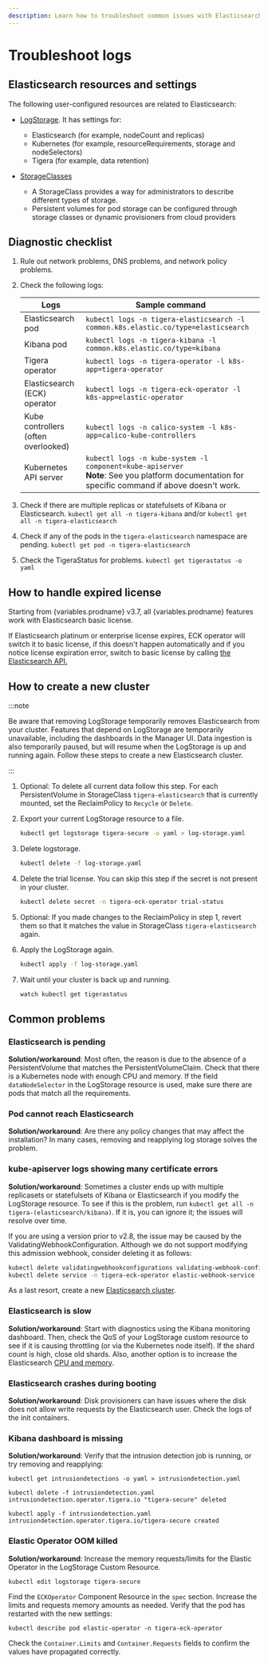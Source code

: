 ```yaml
---
description: Learn how to troubleshoot common issues with Elasticsearch.
---
```


# Troubleshoot logs

## Elasticsearch resources and settings

The following user-configured resources are related to Elasticsearch:

- [LogStorage](../../reference/installation/api.mdx#operator.tigera.io/v1.LogStorage). It has settings for:

  - Elasticsearch (for example, nodeCount and replicas)
  - Kubernetes (for example, resourceRequirements, storage and nodeSelectors)
  - Tigera (for example, data retention)

- [StorageClasses](../../operations/logstorage/create-storage.mdx)
  - A StorageClass provides a way for administrators to describe different types of storage.
  - Persistent volumes for pod storage can be configured through storage classes or dynamic provisioners from cloud providers

## Diagnostic checklist

1. Rule out network problems, DNS problems, and network policy problems.
1. Check the following logs:

   | Logs                                | Sample command                                                                                                                                      |
   | ----------------------------------- | --------------------------------------------------------------------------------------------------------------------------------------------------- |
   | Elasticsearch pod                   | `kubectl logs -n tigera-elasticsearch -l common.k8s.elastic.co/type=elasticsearch`                                                                  |
   | Kibana pod                          | `kubectl logs -n tigera-kibana -l common.k8s.elastic.co/type=kibana`                                                                                |
   | Tigera operator                     | `kubectl logs -n tigera-operator -l k8s-app=tigera-operator`                                                                                        |
   | Elasticsearch (ECK) operator        | `kubectl logs -n tigera-eck-operator -l k8s-app=elastic-operator`                                                                                   |
   | Kube controllers (often overlooked) | `kubectl logs -n calico-system -l k8s-app=calico-kube-controllers`                                                                                  |
   | Kubernetes API server               | `kubectl logs -n kube-system -l component=kube-apiserver`<br />**Note**: See you platform documentation for specific command if above doesn't work. |

1. Check if there are multiple replicas or statefulsets of Kibana or Elasticsearch.
   `kubectl get all -n tigera-kibana` and/or `kubectl get all -n tigera-elasticsearch`
1. Check if any of the pods in the `tigera-elasticsearch` namespace are pending.
   `kubectl get pod -n tigera-elasticsearch`
1. Check the TigeraStatus for problems.
   `kubectl get tigerastatus -o yaml`

## How to handle expired license

Starting from {variables.prodname} v3.7, all {variables.prodname} features work with Elasticsearch basic license.

If Elasticsearch platinum or enterprise license expires, ECK operator will switch it to basic license, if this doesn't happen automatically and if you notice license expiration error, switch to basic license by calling [the Elasticsearch API.](https://www.elastic.co/guide/en/elasticsearch/reference/current/start-basic.html)

## How to create a new cluster

:::note

Be aware that removing LogStorage temporarily removes Elasticsearch from your cluster. Features that depend on LogStorage are temporarily unavailable, including the dashboards in the Manager UI. Data ingestion is also temporarily paused, but will resume when the LogStorage is up and running again.
Follow these steps to create a new Elasticsearch cluster.

:::

1. Optional: To delete all current data follow this step. For each PersistentVolume in StorageClass `tigera-elasticsearch` that is currently mounted, set the ReclaimPolicy to `Recycle` or `Delete`.
1. Export your current LogStorage resource to a file.

   ```bash
   kubectl get logstorage tigera-secure -o yaml > log-storage.yaml
   ```

1. Delete logstorage.

   ```bash
   kubectl delete -f log-storage.yaml
   ```

1. Delete the trial license. You can skip this step if the secret is not present in your cluster.

   ```bash
   kubectl delete secret -n tigera-eck-operator trial-status
   ```

1. Optional: If you made changes to the ReclaimPolicy in step 1, revert them so that it matches the value in StorageClass `tigera-elasticsearch` again.

1. Apply the LogStorage again.

   ```bash
   kubectl apply -f log-storage.yaml
   ```

1. Wait until your cluster is back up and running.
   ```bash
   watch kubectl get tigerastatus
   ```

## Common problems

### Elasticsearch is pending

**Solution/workaround**: Most often, the reason is due to the absence of a PersistentVolume that matches the PersistentVolumeClaim. Check that there is a Kubernetes node with enough CPU and memory. If the field `dataNodeSelector` in the LogStorage resource is used, make sure there are pods that match all the requirements.

### Pod cannot reach Elasticsearch

**Solution/workaround**: Are there any policy changes that may affect the installation? In many cases, removing and reapplying log storage solves the problem.

### kube-apiserver logs showing many certificate errors

**Solution/workaround**: Sometimes a cluster ends up with multiple replicasets or statefulsets of Kibana or Elasticsearch if you modify the LogStorage resource. To see if this is the problem, run `kubectl get all -n tigera-(elasticsearch/kibana)`. If it is, you can ignore it; the issues will resolve over time.

If you are using a version prior to v2.8, the issue may be caused by the ValidatingWebhookConfiguration. Although we do not support modifying this admission webhook, consider deleting it as follows:

```bash
kubectl delete validatingwebhookconfigurations validating-webhook-configuration
kubectl delete service -n tigera-eck-operator elastic-webhook-service
```

As a last resort, create a new [Elasticsearch cluster](#how-to-create-a-new-cluster).

### Elasticsearch is slow

**Solution/workaround**: Start with diagnostics using the Kibana monitoring dashboard. Then, check the QoS of your LogStorage custom resource to see if it is causing throttling (or via the Kubernetes node itself). If the shard count is high, close old shards. Also, another option is to increase the Elasticsearch [CPU and memory](../../reference/installation/api.mdx#operator.tigera.io/v1.LogStorageSpec).

### Elasticsearch crashes during booting

**Solution/workaround**: Disk provisioners can have issues where the disk does not allow write requests by the Elasticsearch user. Check the logs of the init containers.

### Kibana dashboard is missing

**Solution/workaround**: Verify that the intrusion detection job is running, or try removing and reapplying:

```
kubectl get intrusiondetections -o yaml > intrusiondetection.yaml

kubectl delete -f intrusiondetection.yaml
intrusiondetection.operator.tigera.io "tigera-secure" deleted

kubectl apply -f intrusiondetection.yaml
intrusiondetection.operator.tigera.io/tigera-secure created
```

### Elastic Operator OOM killed

**Solution/workaround**: Increase the memory requests/limits for the Elastic Operator in the LogStorage Custom Resource.

```
kubectl edit logstorage tigera-secure
```

Find the `ECKOperator` Component Resource in the `spec` section. Increase the limits and requests memory amounts as needed. Verify that the pod has restarted with the new settings:

```
kubectl describe pod elastic-operator -n tigera-eck-operator
```

Check the `Container.Limits` and `Container.Requests` fields to confirm the values have propagated correctly.
